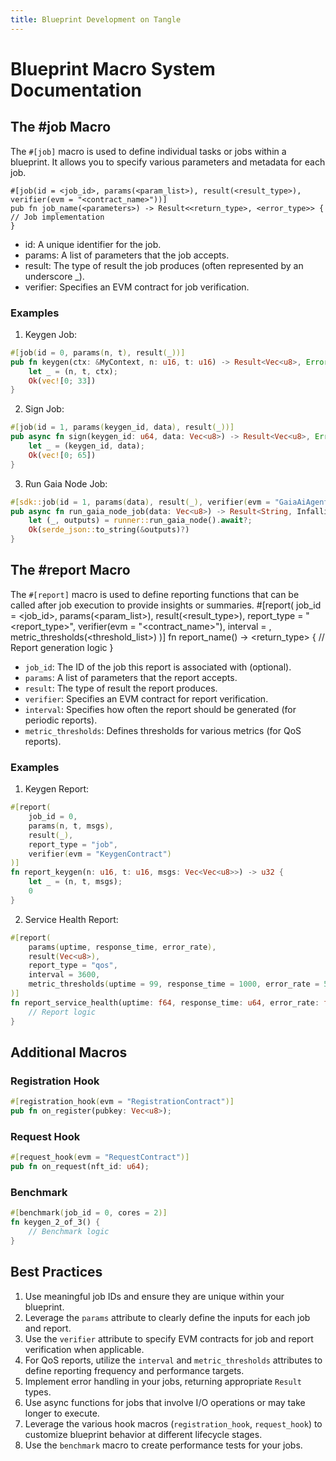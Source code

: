 ```yaml
---
title: Blueprint Development on Tangle
---
```


# Blueprint Macro System Documentation

## The #job Macro

The `#[job]` macro is used to define individual tasks or jobs within a blueprint. It allows you to specify various parameters and metadata for each job.

```
#[job(id = <job_id>, params(<param_list>), result(<result_type>), verifier(evm = "<contract_name>"))]
pub fn job_name(<parameters>) -> Result<<return_type>, <error_type>> {
// Job implementation
}
```

- id: A unique identifier for the job.
- params: A list of parameters that the job accepts.
- result: The type of result the job produces (often represented by an underscore \_).
- verifier: Specifies an EVM contract for job verification.

### Examples

1. Keygen Job:

```rust
#[job(id = 0, params(n, t), result(_))]
pub fn keygen(ctx: &MyContext, n: u16, t: u16) -> Result<Vec<u8>, Error> {
    let _ = (n, t, ctx);
    Ok(vec![0; 33])
}
```

2. Sign Job:

```rust
#[job(id = 1, params(keygen_id, data), result(_))]
pub async fn sign(keygen_id: u64, data: Vec<u8>) -> Result<Vec<u8>, Error> {
    let _ = (keygen_id, data);
    Ok(vec![0; 65])
}
```

3. Run Gaia Node Job:

```rust
#[sdk::job(id = 1, params(data), result(_), verifier(evm = "GaiaAiAgentBlueprint"))]
pub async fn run_gaia_node_job(data: Vec<u8>) -> Result<String, Infallible> {
    let (_, outputs) = runner::run_gaia_node().await?;
    Ok(serde_json::to_string(&outputs)?)
}
```

## The #report Macro

The `#[report]` macro is used to define reporting functions that can be called after job execution to provide insights or summaries. #[report(
job_id = <job_id>,
params(<param_list>),
result(<result_type>),
report_type = "<report_type>",
verifier(evm = "<contract_name>"),
interval = <interval>,
metric_thresholds(<threshold_list>)
)]
fn report_name(<parameters>) -> <return_type> {
// Report generation logic
}

- `job_id`: The ID of the job this report is associated with (optional).
- `params`: A list of parameters that the report accepts.
- `result`: The type of result the report produces.
- `verifier`: Specifies an EVM contract for report verification.
- `interval`: Specifies how often the report should be generated (for periodic reports).
- `metric_thresholds`: Defines thresholds for various metrics (for QoS reports).

### Examples

1. Keygen Report:

```rust
#[report(
    job_id = 0,
    params(n, t, msgs),
    result(_),
    report_type = "job",
    verifier(evm = "KeygenContract")
)]
fn report_keygen(n: u16, t: u16, msgs: Vec<Vec<u8>>) -> u32 {
    let _ = (n, t, msgs);
    0
}
```

2. Service Health Report:

```rust
#[report(
    params(uptime, response_time, error_rate),
    result(Vec<u8>),
    report_type = "qos",
    interval = 3600,
    metric_thresholds(uptime = 99, response_time = 1000, error_rate = 5)
)]
fn report_service_health(uptime: f64, response_time: u64, error_rate: f64) -> Vec<u8> {
    // Report logic
}
```

## Additional Macros

### Registration Hook

```rust
#[registration_hook(evm = "RegistrationContract")]
pub fn on_register(pubkey: Vec<u8>);
```

### Request Hook

```rust
#[request_hook(evm = "RequestContract")]
pub fn on_request(nft_id: u64);
```

### Benchmark

```rust
#[benchmark(job_id = 0, cores = 2)]
fn keygen_2_of_3() {
    // Benchmark logic
}
```

## Best Practices

1. Use meaningful job IDs and ensure they are unique within your blueprint.
2. Leverage the `params` attribute to clearly define the inputs for each job and report.
3. Use the `verifier` attribute to specify EVM contracts for job and report verification when applicable.
4. For QoS reports, utilize the `interval` and `metric_thresholds` attributes to define reporting frequency and performance targets.
5. Implement error handling in your jobs, returning appropriate `Result` types.
6. Use async functions for jobs that involve I/O operations or may take longer to execute.
7. Leverage the various hook macros (`registration_hook`, `request_hook`) to customize blueprint behavior at different lifecycle stages.
8. Use the `benchmark` macro to create performance tests for your jobs.
